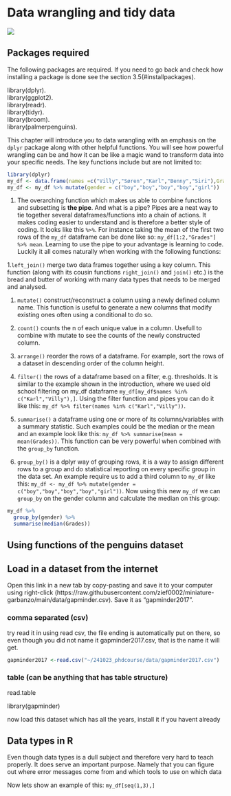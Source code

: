 # Data wrangling and tidy data {#datawrangling}

![](https://andreashandel.github.io/MADAcourse/media/cartoonscrubdata.jpg)

## Packages required

The following packages are required. If you need to go back and check how installing a package is done see the section 3.5(#installpackages).   

library(dplyr).  
library(ggplot2).  
library(readr).  
library(tidyr).  
library(broom).  
library(palmerpenguins).  


This chapter will introduce you to data wrangling with an emphasis on the ``` dplyr ``` package along with other helpful functions. You will see how powerful wrangling can be and how it can be like a magic wand to transform data into your specific needs. The key functions include but are not limited to:        




``` r
library(dplyr)
my_df <- data.frame(names =c("Villy","Søren","Karl","Benny","Siri"),Grades= c(100,20,40,30,60))
my_df <- my_df %>% mutate(gender = c("boy","boy","boy","boy","girl"))
```

1. The overarching function which makes us able to combine functions and subsetting is **the pipe**. And what is a pipe? Pipes are a neat way to tie together several dataframes/functions into a chain of actions. It makes coding easier to understand and is therefore a better style of coding. It looks like this ```%>%```. For instance taking the mean of the first two rows of the ```my_df``` dataframe can be done like so:
``` my_df[1:2,"Grades"] %>% mean```. Learning to use the pipe to your advantage is learning to code. Luckily it all comes naturally when working with the following functions:


1.``` left_join()``` merge two data frames together using a key column. This function (along with its cousin functions ``` right_join()``` and ```join() ``` etc.) is the bread and butter of working with many data types that needs to be merged and analysed.

1. ``` mutate() ``` construct/reconstruct a column using a newly defined column name. This function is useful to generate a new columns that modify existing ones often using a conditional to do so.  

1. ``` count() ``` counts the n of each unique value in a column. Usefull to combine with mutate to see the counts of the newly constructed column.


1. ```arrange() ``` reorder the rows of a dataframe. For example, sort the rows of a dataset in descending order of the column height.   

1. ```filter() ``` the rows of a dataframe based on a filter, e.g. thresholds. It is similar to the example shown in the introduction, where we used old school filtering on my_df dataframe ``` my_df[my_df$names %in% c("Karl","Villy"),]```. Using the filter function and pipes you can do it like this: ``` my_df %>% filter(names %in% c("Karl","Villy"))```.

1. ```summarise() ``` a dataframe using one or more of its columns/variables with a summary statistic. Such examples could be the median or the mean and an example look like this: ```my_df %>% summarise(mean = mean(Grades))```. This function can be very powerful when combined with the ```group_by``` function.

1. ``` group_by() ``` is a dplyr way of grouping rows, it is a way to assign different rows to a group and do statistical reporting on every specific group in the data set. An example require us to add a third column to ``` my_df ``` like this:
``` my_df <- my_df %>% mutate(gender = c("boy","boy","boy","boy","girl")) ```. Now using this new ```my_df``` we can ```group_by``` on the gender column and calculate the median on this group:
``` r
my_df %>% 
  group_by(gender) %>% 
  summarise(median(Grades)) 
``` 

## Using functions of the penguins dataset



## Load in a dataset from the internet

Open this link in a new tab by copy-pasting and save it to your computer using right-click (https://raw.githubusercontent.com/zief0002/miniature-garbanzo/main/data/gapminder.csv). 
Save it as "gapminder2017".

### comma separated (csv)
try read it in using read csv, the file ending is automatically put on there, so even though you did not name it gapminder2017.csv, that is the name it will get.
```r
gapminder2017 <-read.csv("~/241023_phdcourse/data/gapminder2017.csv")
```

### table (can be anything that has table structure)
read.table

library(gapminder)

now load this dataset which has all the years, install it if you havent already

## Data types in R

Even though data types is a dull subject and therefore very hard to teach properly. It does serve an important purpose. Namely that you can figure out where error messages come from and which tools to use on which data 


Now lets show an example of this:
``` my_df[seq(1,3),] ``` 



